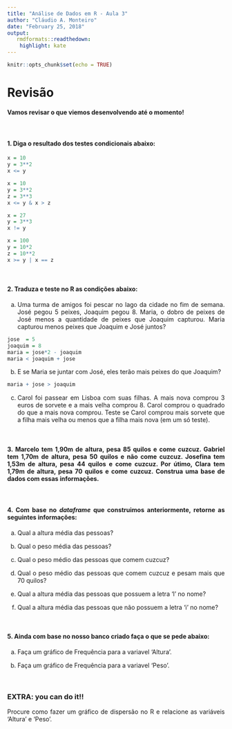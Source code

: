 ```yaml
---
title: "Análise de Dados em R - Aula 3"
author: "Cláudio A. Monteiro"
date: "February 25, 2018"
output:
   rmdformats::readthedown:
    highlight: kate
---
```

<style>
body {
text-align: justify}
</style>

```r
knitr::opts_chunk$set(echo = TRUE)
```

# **Revisão**

#### Vamos revisar o que viemos desenvolvendo até o momento!

</br>

#### 1. Diga o resultado dos testes condicionais abaixo:

```r
x = 10
y = 3**2
x <= y
```


```r
x = 10
y = 3**2
z = 3**3
x <= y & x > z
```


```r
x = 27
y = 3**3
x != y
```


```r
x = 100
y = 10*2
z = 10**2
x >= y | x == z
```

</br>

#### 2. Traduza e teste no R as condições abaixo:

a) Uma turma de amigos foi pescar no lago da cidade no fim de semana. José pegou 5 peixes, Joaquim pegou 8. Maria, o dobro de peixes de José menos a quantidade de peixes que Joaquim capturou. Maria capturou menos peixes que Joaquim e José juntos?

```r
jose  = 5
joaquim = 8
maria = jose*2 - joaquim
maria < joaquim + jose
```

b) E se Maria se juntar com José, eles terão mais peixes do que Joaquim?

```r
maria + jose > joaquim
```
c) Carol foi passear em Lisboa com suas filhas. A mais nova comprou 3 euros de sorvete e a mais velha comprou 8. Carol comprou o quadrado do que a mais nova comprou. Teste se Carol comprou mais sorvete que a filha mais velha ou menos que a filha mais nova (em um só teste).

</br>

#### 3. Marcelo tem 1,90m de altura, pesa 85 quilos e come cuzcuz. Gabriel tem 1,70m de altura, pesa 50 quilos e não come cuzcuz. Josefina tem 1,53m de altura, pesa 44 quilos e come cuzcuz. Por útimo, Clara tem 1,79m de altura, pesa 70 quilos e come cuzcuz. Construa uma base de dados com essas informações.

</br>

#### 4. Com base no *dataframe* que construimos anteriormente, retorne as seguintes informações:

a) Qual a altura média das pessoas?

b) Qual o peso média das pessoas?
 
c) Qual o peso médio das pessoas que comem cuzcuz?

d) Qual o peso médio das pessoas que comem cuzcuz e pesam mais que 70 quilos?

e) Qual a altura média das pessoas que possuem a letra 'l' no nome?

f) Qual a altura média das pessoas que não possuem a letra 'i' no nome?

</br>


#### 5. Ainda com base no nosso banco criado faça o que se pede abaixo:

a) Faça um gráfico de Frequência para a variavel 'Altura'.

d) Faça um gráfico de Frequência para a variavel 'Peso'.

</br>

### EXTRA: you can do it!!

Procure como fazer um gráfico de dispersão no R e relacione as variáveis 'Altura' e 'Peso'.



